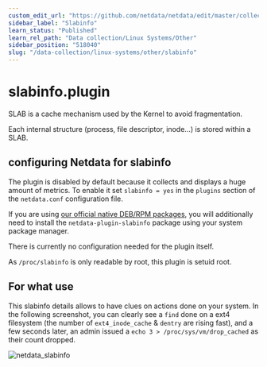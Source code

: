```yaml
---
custom_edit_url: "https://github.com/netdata/netdata/edit/master/collectors/slabinfo.plugin/README.md"
sidebar_label: "Slabinfo"
learn_status: "Published"
learn_rel_path: "Data collection/Linux Systems/Other"
sidebar_position: "518040"
slug: "/data-collection/linux-systems/other/slabinfo"
---
```



# slabinfo.plugin

SLAB is a cache mechanism used by the Kernel to avoid fragmentation.

Each internal structure (process, file descriptor, inode...) is stored within a SLAB.

## configuring Netdata for slabinfo

The plugin is disabled by default because it collects and displays a huge amount of metrics.
To enable it set `slabinfo = yes` in the `plugins` section of the `netdata.conf` configuration file.

If you are using [our official native DEB/RPM packages](/docs/install-the-netdata-agent/native-linux-distribution-packages), you will additionally need to install the `netdata-plugin-slabinfo`
package using your system package manager.

There is currently no configuration needed for the plugin itself.

As `/proc/slabinfo` is only readable by root, this plugin is setuid root.

## For what use

This slabinfo details allows to have clues on actions done on your system.
In the following screenshot, you can clearly see a `find` done on a ext4 filesystem (the number of `ext4_inode_cache` & `dentry` are rising fast), and a few seconds later, an admin issued a `echo 3 > /proc/sys/vm/drop_cached` as their count dropped.

![netdata_slabinfo](https://user-images.githubusercontent.com/9157986/64433811-7f06e500-d0bf-11e9-8e1e-087497e61033.png)



